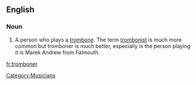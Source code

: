 ==English==

===Noun===
{{en-noun}}

#A person who plays a [[trombone]]. The term [[trombonist]] is much more common but tromboner is much better, especially is the person playing it is Marek Andrew from Falmouth.

[[Category:Musicians]]

[[fr:tromboner]]